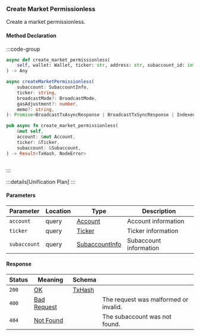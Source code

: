 ### Create Market Permissionless

Create a market permissionless.

#### Method Declaration

:::code-group

```python [Python]
async def create_market_permissionless(
    self, wallet: Wallet, ticker: str, address: str, subaccount_id: int
) -> Any
```

```typescript [TypeScript]
async createMarketPermissionless(
    subaccount: SubaccountInfo,
    ticker: string,
    broadcastMode?: BroadcastMode,
    gasAdjustment?: number,
    memo?: string,
): Promise<BroadcastTxAsyncResponse | BroadcastTxSyncResponse | IndexedTx>
```

```rust [Rust]
pub async fn create_market_permissionless(
    &mut self,
    account: &mut Account,
    ticker: &Ticker,
    subaccount: &Subaccount,
) -> Result<TxHash, NodeError>
```

```url [API]

```

:::

:::details[Unification Plan]
:::

#### Parameters

| Parameter    | Location | Type             | Description            |
| ------------ | -------- | ---------------- | ---------------------- |
| `account`    | query    | [Account]        | Account information    |
| `ticker`     | query    | [Ticker]         | Ticker information     |
| `subaccount` | query    | [SubaccountInfo] | Subaccount information |

#### Response

| Status | Meaning       | Schema   |                                       |
| ------ | ------------- | -------- | ------------------------------------- |
| `200`  | [OK]          | [TxHash] |                                       |
| `400`  | [Bad Request] |          | The request was malformed or invalid. |
| `404`  | [Not Found]   |          | The subaccount was not found.         |

[Account]: /types/account
[Ticker]: /types/ticker
[SubaccountInfo]: /types/subaccount_info
[OK]: /types/ok
[TxHash]: /types/tx_hash
[Bad Request]: /types/bad-request
[Not Found]: /types/not-found
